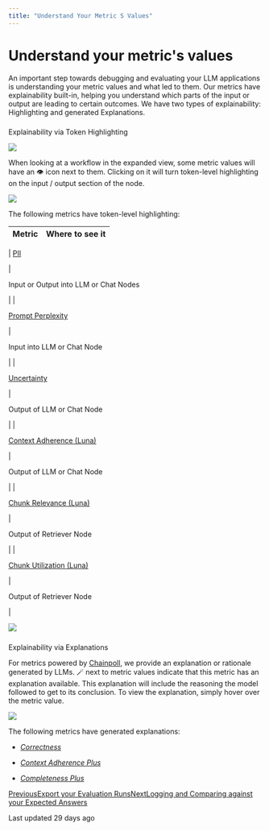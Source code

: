```yaml
---
title: "Understand Your Metric S Values"
---
```


# Understand your metric's values

An important step towards debugging and evaluating your LLM applications is understanding your metric values and what led to them. Our metrics have explainability built-in, helping you understand which parts of the input or output are leading to certain outcomes. We have two types of explainability: Highlighting and generated Explanations.

### 

[](#explainability-via-token-highlighting)

Explainability via Token Highlighting

![](https://docs.rungalileo.io/~gitbook/image?url=https%3A%2F%2F1924900477-files.gitbook.io%2F%7E%2Ffiles%2Fv0%2Fb%2Fgitbook-x-prod.appspot.com%2Fo%2Fspaces%252F4jVWiQpRqmi04OnqZmn2%252Fuploads%252F5Z9wgPY0ZKluv2doosjE%252Fimage.png%3Falt%3Dmedia%26token%3Da4852c36-9d1f-4e43-951a-464116334490&width=768&dpr=4&quality=100&sign=ebaa477e&sv=1)

When looking at a workflow in the expanded view, some metric values will have an 👁️ icon next to them. Clicking on it will turn token-level highlighting on the input / output section of the node.

![](https://docs.rungalileo.io/~gitbook/image?url=https%3A%2F%2F1924900477-files.gitbook.io%2F%7E%2Ffiles%2Fv0%2Fb%2Fgitbook-x-prod.appspot.com%2Fo%2Fspaces%252F4jVWiQpRqmi04OnqZmn2%252Fuploads%252FFGjIn3a6Ce9QwuRkFoe6%252Fimage.png%3Falt%3Dmedia%26token%3Dae5d9901-6b7f-4a00-b09b-d209a45e7084&width=768&dpr=4&quality=100&sign=1c58f01&sv=1)

The following metrics have token-level highlighting:

| Metric | Where to see it |
| --- | --- |
| 
[PII](/galileo/gen-ai-studio-products/guardrail-store/private-identifiable-information)





 | 

Input or Output into LLM or Chat Nodes





 |
| 

[Prompt Perplexity](/galileo/gen-ai-studio-products/guardrail-store/prompt-perplexity)





 | 

Input into LLM or Chat Node





 |
| 

[Uncertainty](/galileo/gen-ai-studio-products/guardrail-store/uncertainty)





 | 

Output of LLM or Chat Node





 |
| 

[Context Adherence (Luna)](/galileo/gen-ai-studio-products/guardrail-store/context-adherence/context-adherence-basic)





 | 

Output of LLM or Chat Node





 |
| 

[Chunk Relevance (Luna)](/galileo/gen-ai-studio-products/guardrail-store/chunk-relevance)





 | 

Output of Retriever Node





 |
| 

[Chunk Utilization (Luna)](/galileo/gen-ai-studio-products/guardrail-store/chunk-utilization/chunk-utilization-basic)





 | 

Output of Retriever Node





 |

![](https://docs.rungalileo.io/~gitbook/image?url=https%3A%2F%2F1924900477-files.gitbook.io%2F%7E%2Ffiles%2Fv0%2Fb%2Fgitbook-x-prod.appspot.com%2Fo%2Fspaces%252F4jVWiQpRqmi04OnqZmn2%252Fuploads%252FSbRb6lgat3L7EqrWjR4f%252Fimage.png%3Falt%3Dmedia%26token%3Daeeeebf5-43de-4444-a147-700f53205e67&width=768&dpr=4&quality=100&sign=237be743&sv=1)

### 

[](#explainability-via-explanations)

Explainability via Explanations

For metrics powered by [Chainpoll](/galileo/gen-ai-studio-products/ml-research-algorithms/chainpoll), we provide an explanation or rationale generated by LLMs. 🪄 next to metric values indicate that this metric has an explanation available. This explanation will include the reasoning the model followed to get to its conclusion. To view the explanation, simply hover over the metric value.

![](https://docs.rungalileo.io/~gitbook/image?url=https%3A%2F%2F1924900477-files.gitbook.io%2F%7E%2Ffiles%2Fv0%2Fb%2Fgitbook-x-prod.appspot.com%2Fo%2Fspaces%252F4jVWiQpRqmi04OnqZmn2%252Fuploads%252FB7WMQDFsOaMRJ6MvRRjy%252Fimage.png%3Falt%3Dmedia%26token%3D90c57edd-e65b-4bb6-bf2f-34a4fa319a98&width=768&dpr=4&quality=100&sign=980ca70f&sv=1)

The following metrics have generated explanations:

*   [_Correctness_](/galileo/gen-ai-studio-products/guardrail-store/factuality)
    
*   [_Context Adherence Plus_](/galileo/gen-ai-studio-products/guardrail-store/context-adherence/groundedness)
    
*   [_Completeness Plus_](/galileo/gen-ai-studio-products/guardrail-store/completeness/completeness)
    

[PreviousExport your Evaluation Runs](/galileo/gen-ai-studio-products/galileo-evaluate/how-to/export-your-evaluation-runs)[NextLogging and Comparing against your Expected Answers](/galileo/gen-ai-studio-products/galileo-evaluate/how-to/logging-and-comparing-against-your-expected-answers)

Last updated 29 days ago